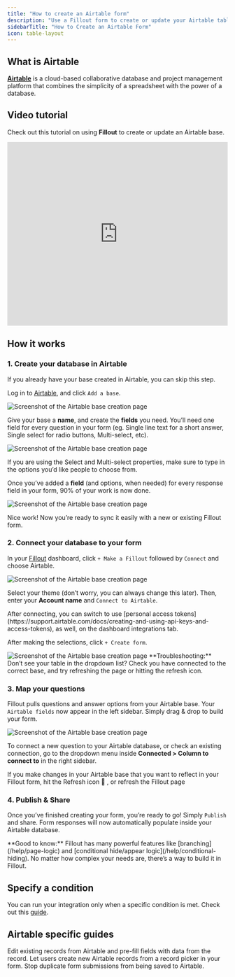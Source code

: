 ```yaml
---
title: "How to create an Airtable form"
description: "Use a Fillout form to create or update your Airtable tables. Embed your forms or share them anywhere."
sidebarTitle: "How to Create an Airtable Form"
icon: table-layout
---
```


## What is Airtable

[**Airtable**](https://airtable.com/) is a cloud-based collaborative database and project management platform that combines the simplicity of a spreadsheet with the power of a database.

## Video tutorial

Check out this tutorial on using **Fillout** to create or update an Airtable base.

<Frame>
   <iframe class="notion-asset-object-fit" src="https://www.youtube.com/embed/m1vsI_99pgs" title="iframe video" frameborder="0" allowfullscreen="" loading="lazy" scrolling="auto" width="100%" height="420"></iframe>
</Frame>

## How it works

### 1. Create your database in Airtable

<Note>
  If you already have your base created in Airtable, you can skip this step.
</Note>

Log in to [Airtable](https://airtable.com/), and click `Add a base`.

<Frame>
  <img src="/images/base.png" alt="Screenshot of the Airtable base creation page" />
</Frame>

Give your base a **name**, and create the **fields** you need. You’ll need one field for every question in your form (eg. Single line text for a short answer, Single select for radio buttons, Multi-select, etc).

<Frame>
  <img src="/images/ats.png" alt="Screenshot of the Airtable base creation page" />
</Frame>

If you are using the Select and Multi-select properties, make sure to type in the options you’d like people to choose from.

Once you’ve added a **field** (and options, when needed) for every response field in your form, 90% of your work is now done.

<Frame>
  <img src="/images/ats2.png" alt="Screenshot of the Airtable base creation page" />
</Frame>

Nice work\! Now you’re ready to sync it easily with a new or existing Fillout form.

### 2. Connect your database to your form

In your [Fillout](https://build.fillout.com/home) dashboard, click `+ Make a Fillout` followed by `Connect` and choose Airtable.

<Frame>
  <img src="/images/Screenshot2025-02-11at1.14.21PM.png" alt="Screenshot of the Airtable base creation page" />
</Frame>

Select your theme (don’t worry, you can always change this later). Then, enter your **Account name** and `Connect to Airtable`.

<Note>
  After connecting, you can switch to use [personal access tokens](https://support.airtable.com/docs/creating-and-using-api-keys-and-access-tokens), as well, on the dashboard integrations tab.
</Note>

After making the selections, click `+ Create form`.

<Frame>
  <img src="/images/Screenshot2025-02-11at1.38.54PM.png" alt="Screenshot of the Airtable base creation page" />
</Frame>

<Note>
  **Troubleshooting:** Don’t see your table in the dropdown list? Check you have connected to the correct base, and try refreshing the page or hitting the refresh icon.
</Note>

### 3. Map your questions

Fillout pulls questions and answer options from your Airtable base. Your `Airtable fields` now appear in the left sidebar. Simply drag & drop to build your form.

<Frame>
  <img src="/images/Airtable-ezgif.com-video-to-gif-converter.gif" alt="Screenshot of the Airtable base creation page" />
</Frame>

To connect a new question to your Airtable database, or check an existing connection, go to the dropdown menu inside **Connected \> Column to connect to** in the right sidebar.

<Tip>
 If you make changes in your Airtable base that you want to reflect in your Fillout form, hit the Refresh icon 🔄 , or refresh the Fillout page
</Tip>

### 4. Publish & Share

Once you’ve finished creating your form, you’re ready to go\! Simply `Publish` and share. Form responses will now automatically populate inside your Airtable database.

<Check>
  **Good to know:** Fillout has many powerful features like [branching](/help/page-logic) and [conditional hide/appear logic](/help/conditional-hiding). No matter how complex your needs are, there’s a way to build it in Fillout.
</Check>

## Specify a condition

You can run your integration only when a specific condition is met. Check out this [guide](/help/conditional-integration).

## Airtable specific guides

<CardGroup cols={3}>
  <Card title="Update existing Airtable records with a form" href="/help/airtable-update-form" icon="arrow-rotate-right" iconType="regular" color="#FFC738">
    Edit existing records from Airtable and pre-fill fields with data from the record.
  </Card>
  <Card title="Create new linked records in an Airtable form" href="/help/create-new-linked-records" icon="files-medical" iconType="regular" color="#FFC738">
    Let users create new Airtable records from a record picker in your form.
  </Card>
  <Card title="Prevent duplicate submissions in Airtable" hre="/help/prevent-duplicate-submissions" icon="brake-warning" iconType="regular" color="#FFC738">
    Stop duplicate form submissions from being saved to Airtable.
  </Card>
</CardGroup>
